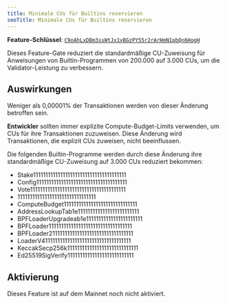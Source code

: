 ```yaml
---
title: Minimale CUs für Builtins reservieren
seoTitle: Minimale CUs für Builtins reservieren
---
```


**Feature-Schlüssel**:
[`C9oAhLxDBm3ssWtJx1yBGzPY55r2rArHmN1pbQn6HogH`](https://explorer.solana.com/address/C9oAhLxDBm3ssWtJx1yBGzPY55r2rArHmN1pbQn6HogH)

Dieses Feature-Gate reduziert die standardmäßige CU-Zuweisung für Anweisungen
von Builtin-Programmen von 200.000 auf 3.000 CUs, um die Validator-Leistung zu
verbessern.

## Auswirkungen

Weniger als 0,00001% der Transaktionen werden von dieser Änderung betroffen
sein.

**Entwickler** sollten immer explizite Compute-Budget-Limits verwenden, um CUs
für ihre Transaktionen zuzuweisen. Diese Änderung wird Transaktionen, die
explizit CUs zuweisen, nicht beeinflussen.

Die folgenden Builtin-Programme werden durch diese Änderung ihre standardmäßige
CU-Zuweisung auf 3.000 CUs reduziert bekommen:

- Stake11111111111111111111111111111111111111
- Config1111111111111111111111111111111111111
- Vote111111111111111111111111111111111111111
- 11111111111111111111111111111111
- ComputeBudget111111111111111111111111111111
- AddressLookupTab1e1111111111111111111111111
- BPFLoaderUpgradeab1e11111111111111111111111
- BPFLoader1111111111111111111111111111111111
- BPFLoader2111111111111111111111111111111111
- LoaderV411111111111111111111111111111111111
- KeccakSecp256k11111111111111111111111111111
- Ed25519SigVerify111111111111111111111111111

## Aktivierung

Dieses Feature ist auf dem Mainnet noch nicht aktiviert.
